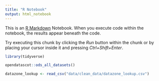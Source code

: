 ```yaml
---
title: "R Notebook"
output: html_notebook
---
```


This is an [R Markdown](http://rmarkdown.rstudio.com) Notebook. When you execute code within the notebook, the results appear beneath the code. 

Try executing this chunk by clicking the *Run* button within the chunk or by placing your cursor inside it and pressing *Ctrl+Shift+Enter*. 

```r
library(tidyverse)
```

```r
opendatascot::ods_all_datasets()
```

```r
datazone_lookup <- read_csv("data/clean_data/datazone_lookup.csv")
```


```r

```

